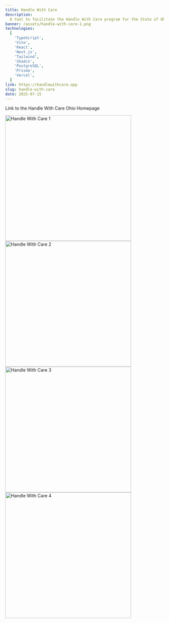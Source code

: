 ```yaml
---
title: Handle With Care
description:
  A tool to facilitate the Handle With Care program for the State of Ohio.
banner: /assets/handle-with-care-1.png
technologies:
  [
    'TypeScript',
    'Vite',
    'React',
    'Next.js',
    'Tailwind',
    'Shadcn',
    'PostgreSQL',
    'Prisma',
    'Vercel',
  ]
link: https://handlewithcare.app
slug: handle-with-care
date: 2025-07-15
---
```


<ExternalLink href="https://handlewithcare.app">
  Link to the Handle With Care Ohio Homepage
</ExternalLink>

<img
  src="/assets/handle-with-care-1.png"
  alt="Handle With Care 1"
  width="400px"
/>
<br />
<img
  src="/assets/handle-with-care-2.png"
  alt="Handle With Care 2"
  width="400px"
/>
<br />
<img
  src="/assets/handle-with-care-3.png"
  alt="Handle With Care 3"
  width="400px"
/>
<br />
<img
  src="/assets/handle-with-care-4.png"
  alt="Handle With Care 4"
  width="400px"
/>
<br />
